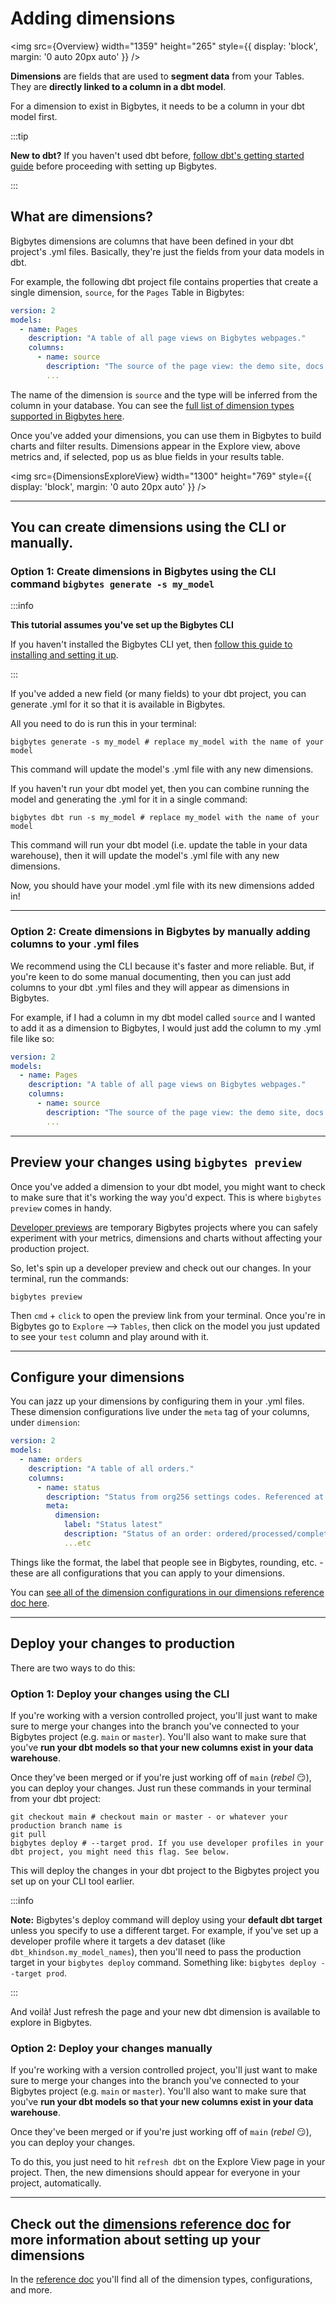 
# Adding dimensions

<img
  src={Overview}
  width="1359"
  height="265"
  style={{ display: 'block', margin: '0 auto 20px auto' }}
/>

**Dimensions** are fields that are used to **segment data** from your Tables. They are **directly linked to a column in a dbt model**.

For a dimension to exist in Bigbytes, it needs to be a column in your dbt model first.

:::tip

**New to dbt?** If you haven't used dbt before, [follow dbt's getting started guide](https://docs.getdbt.com/tutorial/setting-up)
before proceeding with setting up Bigbytes.

:::

## What are dimensions?

Bigbytes dimensions are columns that have been defined in your dbt project's .yml files. Basically, they're just the fields from your data models in dbt.

For example, the following dbt project file contains properties that create a single dimension, `source`, for the `Pages` Table in Bigbytes:

```yaml
version: 2
models:
  - name: Pages
    description: "A table of all page views on Bigbytes webpages."
    columns:
      - name: source
        description: "The source of the page view: the demo site, docs site, or bigbytes.com"
        ...
```

The name of the dimension is `source` and the type will be inferred from the column in your database. You can see the [full list of dimension types supported in Bigbytes here](/references/dimensions.mdx#dimension-types).

Once you've added your dimensions, you can use them in Bigbytes to build charts and filter results. Dimensions appear in the Explore view, above metrics and, if selected, pop us as blue fields in your results table.

<img
  src={DimensionsExploreView}
  width="1300"
  height="769"
  style={{ display: 'block', margin: '0 auto 20px auto' }}
/>

---

## You can create dimensions using the CLI or manually.

### Option 1: Create dimensions in Bigbytes using the CLI command `bigbytes generate -s my_model`

:::info

**This tutorial assumes you've set up the Bigbytes CLI**

If you haven't installed the Bigbytes CLI yet, then [follow this guide to installing and setting it up](/guides/cli/how-to-install-the-bigbytes-cli).

:::

If you've added a new field (or many fields) to your dbt project, you can generate .yml for it so that it is available in Bigbytes.

All you need to do is run this in your terminal:

```shell
bigbytes generate -s my_model # replace my_model with the name of your model
```

This command will update the model's .yml file with any new dimensions.

If you haven't run your dbt model yet, then you can combine running the model and generating the .yml for it in a single command:

```shell
bigbytes dbt run -s my_model # replace my_model with the name of your model
```

This command will run your dbt model (i.e. update the table in your data warehouse), then it will update the model's .yml file with any new dimensions.

Now, you should have your model .yml file with its new dimensions added in!

---

### Option 2: Create dimensions in Bigbytes by manually adding columns to your .yml files

We recommend using the CLI because it's faster and more reliable. But, if you're keen to do some manual documenting, then you can just add columns to your dbt .yml files and they will appear as dimensions in Bigbytes.

For example, if I had a column in my dbt model called `source` and I wanted to add it as a dimension to Bigbytes, I would just add the column to my .yml file like so:

```yaml
version: 2
models:
  - name: Pages
    description: "A table of all page views on Bigbytes webpages."
    columns:
      - name: source
        description: "The source of the page view: the demo site, docs site, or bigbytes.com"
        ...
```

---

## Preview your changes using `bigbytes preview`

Once you've added a dimension to your dbt model, you might want to check to make sure that it's working the way you'd expect. This is where `bigbytes preview` comes in handy.

[Developer previews](/guides/cli/how-to-use-bigbytes-preview.mdx) are temporary Bigbytes projects where you can safely experiment with your metrics, dimensions and charts without affecting your production project.

So, let's spin up a developer preview and check out our changes. In your terminal, run the commands:

```shell
bigbytes preview
```

Then `cmd` + `click` to open the preview link from your terminal. Once you're in Bigbytes go to `Explore` --> `Tables`, then click on the model you just updated to see your `test` column and play around with it.

---

## Configure your dimensions

You can jazz up your dimensions by configuring them in your .yml files. These dimension configurations live under the `meta` tag of your columns, under `dimension`:

```yaml
version: 2
models:
  - name: orders
    description: "A table of all orders."
    columns:
      - name: status
        description: "Status from org256 settings codes. Referenced at delivery from stat5 zone."
        meta:
          dimension:
            label: "Status latest"
            description: "Status of an order: ordered/processed/complete"
            ...etc
```

Things like the format, the label that people see in Bigbytes, rounding, etc. - these are all configurations that you can apply to your dimensions.

You can [see all of the dimension configurations in our dimensions reference doc here](/references/dimensions.mdx#dimension-configuration).

---

## Deploy your changes to production

There are two ways to do this:

### Option 1: Deploy your changes using the CLI

If you're working with a version controlled project, you'll just want to make sure to merge your changes into the branch you've connected to your Bigbytes project (e.g. `main` or `master`). You'll also want to make sure that you've **run your dbt models so that your new columns exist in your data warehouse**.

Once they've been merged or if you're just working off of `main` (_rebel_ 😏), you can deploy your changes. Just run these commands in your terminal from your dbt project:

```shell
git checkout main # checkout main or master - or whatever your production branch name is
git pull
bigbytes deploy # --target prod. If you use developer profiles in your dbt project, you might need this flag. See below.
```

This will deploy the changes in your dbt project to the Bigbytes project you set up on your CLI tool earlier.

:::info

**Note:** Bigbytes's deploy command will deploy using your **default dbt target** unless you specify to use a different target. For example, if you've set up a developer profile where it targets a dev dataset (like `dbt_khindson.my_model_names`), then you'll need to pass the production target in your `bigbytes deploy` command. Something like: `bigbytes deploy --target prod`.

:::

And voilà! Just refresh the page and your new dbt dimension is available to explore in Bigbytes.

### Option 2: Deploy your changes manually

If you're working with a version controlled project, you'll just want to make sure to merge your changes into the branch you've connected to your Bigbytes project (e.g. `main` or `master`). You'll also want to make sure that you've **run your dbt models so that your new columns exist in your data warehouse**.

Once they've been merged or if you're just working off of `main` (_rebel_ 😏), you can deploy your changes.

To do this, you just need to hit `refresh dbt` on the Explore View page in your project. Then, the new dimensions should appear for everyone in your project, automatically.

---

## Check out the [dimensions reference doc](/references/dimensions) for more information about setting up your dimensions

In the [reference doc](/references/dimensions) you'll find all of the dimension types, configurations, and more.
